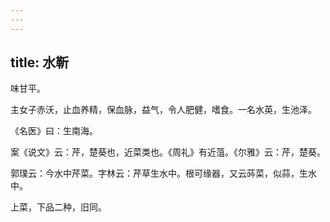 ```yaml
---
---
---
```

title: 水靳
---



味甘平。

主女子赤沃，止血养精，保血脉，益气，令人肥健，嗜食。一名水英，生池泽。

《名医》曰：生南海。

案《说文》云：芹，楚葵也，近菜类也。《周礼》有近菹。《尔雅》云：芹，楚葵。

郭璞云：今水中芹菜。字林云：芹草生水中。根可缘器，又云荶菜，似蒜，生水中。

上菜，下品二种，旧同。